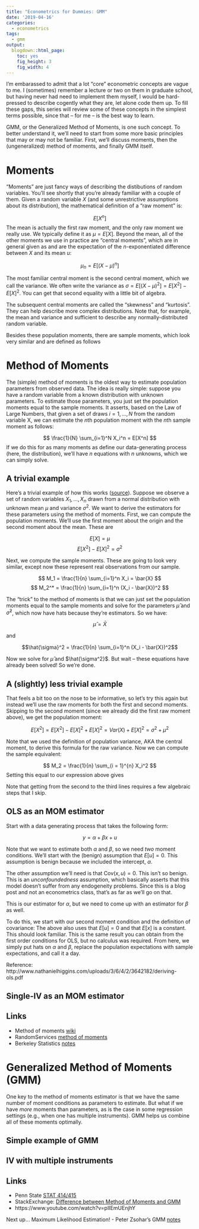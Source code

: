 ```yaml
---
title: "Econometrics for Dummies: GMM"
date: '2019-04-16'
categories:
  - econometrics
tags:
  - gmm
output:
  blogdown::html_page:
    toc: yes
    fig_height: 3
    fig_width: 4
---
```


I'm embarassed to admit that a lot "core" econometric concepts are vague to me. I (sometimes) remember a lecture or two on them in graduate school, but having never had need to implement them myself, I would be hard-pressed to describe cogently what they are, let alone code them up. To fill these gaps, this series will review some of these concepts in the simplest terms possible, since that -- for me -- is the best way to learn.

GMM, or the Generalized Method of Moments, is one such concept. To better understand it, we'll need to start from some more basic principles that may or may not be familiar. First, we'll discuss moments, then the (ungeneralized) method of moments, and finally GMM itself.

# Moments

"Moments" are just fancy ways of describing the distibutions of random variables. You'll see shortly that you're already familiar with a couple of them. Given a random variable $X$ (and some unrestrictive assumptions about its distribution), the mathematical definition of a "raw moment" is:

$$ E[X^n] $$
The mean is actually the first raw moment, and the only raw moment we really use. We typically define it as $\mu = E[X]$. Beyond the mean, all of the other moments we use in practice are "central moments", which are in general given as and are the expectation of the $n$-exponentiated difference between $X$ and its mean $u$:

$$ \mu_n = E[(X - \mu)^n] $$

The most familiar central moment is the second central moment, which we call the variance. We often write the variance as $\sigma = E[(X - \mu)^2] = E[X^2] - E[X]^2$. You can get that second equality with a little bit of algebra.

The subsequent central moments are called the "skewness" and "kurtosis". They can help describe more complex distributions. Note that, for example, the mean and variance and sufficient to describe any normally-distributed random variable. 

Besides these population moments, there are sample moments, which look very similar and are defined as follows

\begin{align*}
M_k &= \frac{1}{n} \sum_{i=1}^n X_i^k \\ 
M_k^* &= \frac{1}{n} \sum_{i=1}^n (X_i - \bar{X})^k 
\end{align*}

# Method of Moments

The (simple) method of moments is the oldest way to estimate population parameters from observed data. The idea is really simple: suppose you have a random variable from a known distribution with unknown parameters. To estimate those parameters, you just set the population moments equal to the sample moments. It asserts, based on the Law of Large Numbers, that given a set of draws $i = 1, \ldots, N$ from the random variable X, we can estimate the $n$th population moment with the $n$th sample moment as follows:

$$ \frac{1}{N} \sum_{i=1}^N X_i^n = E[X^n] $$
If we do this for as many moments as define our data-generating process (here, the distribution), we'll have $n$ equations with $n$ unknowns, which we can simply solve.

## A trivial example 

Here's a trivial example of how this works ([source](https://newonlinecourses.science.psu.edu/stat414/node/193/)). Suppose we observe a set of random variables $X_1, \ldots, X_n$ drawn from a normal distribution with unknown mean $\mu$ and variance $\sigma^2$. We want to derive the estimators for these parameters using the method of moments. First, we can compute the population moments. We'll use the first moment about the origin and the second moment about the mean. These are 

$$ E[X] = \mu $$
$$ E[X^2] - E[X]^2 = \sigma^2 $$

Next, we compute the sample moments. These are going to look very similar, except now these represent real observations from our sample.

$$ M_1 = \frac{1}{n} \sum_{i=1}^n X_i = \bar{X} $$
$$ M_2^* = \frac{1}{n} \sum_{i=1}^n (X_i - \bar{X})^2 $$

The "trick" to the method of moments is that we can just set the population moments equal to the sample moments and solve for the parameters $\hat{\mu}$ and $\hat{\sigma}^2$, which now have hats because they're estimators. So we have:

$$\hat{\mu} = \bar{X}$$

and 

$$\hat{\sigma}^2 = \frac{1}{n} \sum_{i=1}^n (X_i - \bar{X})^2$$ 

Now we solve for $\hat{\mu}$ and $\hat{\sigma^2}$. But wait -- these equations have already been solved! So we're done.

## A (slightly) less trivial example

That feels a bit too on the nose to be informative, so let's try this again but instead we'll use the raw moments for both the first and second moments. Skipping to the second moment (since we already did the first raw moment above), we get the population moment:

$$ E[X^2] = E[X^2] - E[X]^2 + E[X]^2 = Var(X) + E[X]^2 = \sigma^2 + \mu^2 $$

Note that we used the definition of population variance, AKA the central moment, to derive this formula for the raw variance. Now we can compute the sample equivalent:

$$ M_2 = \frac{1}{n} \sum_{i = 1}^{n} X_i^2 $$
Setting this equal to our expression above gives

\begin{align*}
\sigma^2 + \mu^2 &=  \frac{1}{n} \sum_{i = 1}^{n} X_i^2 \\
\sigma^2 &=  \frac{1}{n} \sum_{i = 1}^{n} X_i^2 - \mu^2 \\
\hat{\sigma}^2 &= \frac{1}{n} \sum_{i = 1}^{n} (X_i - \bar{X})^2
\end{align*}

Note that getting from the second to the third lines requires a few algebraic steps that I skip.

## OLS as an MOM estimator 

Start with a data generating process that takes the following form:

$$ y = \alpha + \beta x + u $$ 

Note that we want to estimate both $\alpha$ and $\beta$, so we need _two_ moment conditions. We'll start with the (benign) assumption that $E[u] = 0$. This assumption is benign because we included the intercept, $\alpha$. 

The other assumption we'll need is that $\text{Cov}(x, u) = 0$. This isn't so benign. This is an _unconfoundedness_ assumption, which basically asserts that this model doesn't suffer from any endogeneity problems. Since this is a blog post and not an econometrics class, that's as far as we'll go on that. 

\begin{align*}
E[u] &= 0 \\
&= E[y - \alpha - \beta x] \\
&= E[y] - E[\alpha] - E[\beta x] \\
\alpha &= E[y] - \beta E[x]
\end{align*}
This is our estimator for $\alpha$, but we need to come up with an estimator for $\beta$ as well.

To do this, we start with our second moment condition and the definition of covariance:
\begin{align*}
\text{Cov}(x,u) &= E[(x - E[x])(u - E[u])] \\
&= E[xu - uE[x]] \\
&= E[xu] - E[x]E[u] \\
&= E[xu] \\
&= E[x(y - \alpha - \beta x)] \\
&= E[xy] - \alpha E[x] - \beta E[x^2] \\
&= E[xy] - (E[y] - \beta E[x]) E[x] - \beta E[x^2] \\
&= E[xy] - E[x]E[y] - \beta (E[x]^2 - E[x^2]) \\
\beta &= \frac{E[xy] - E[x]E[y]}{E[x]^2 - E[x^2]} \\
\end{align*}
The above also uses that $E[u]  = 0$ and that $E[x]$ is a constant.  This should look familiar. This is the same result you can obtain from the first order conditions for OLS, but no calculus was required. From here, we simply put hats on $\alpha$ and $\beta$, replace the population expectations with sample expectations, and call it a day.

Reference: http://www.nathanielhiggins.com/uploads/3/6/4/2/3642182/deriving-ols.pdf

## Single-IV as an MOM estimator

## Links

- Method of moments [wiki](https://en.wikipedia.org/wiki/Method_of_moments_(statistics))
- RandomServices [method of moments](http://www.randomservices.org/random/point/Moments.html)
- Berkeley Statistics [notes](https://www.stat.berkeley.edu/~vigre/activities/bootstrap/2006/wickham_stati.pdf)

# Generalized Method of Moments (GMM)

One key to the method of moments estimator is that we have the same number of moment conditions as parameters to estimate. But what if we have _more_ moments than parameters, as is the case in some regression settings (e.g., when one has multiple instruments). GMM helps us combine all of these moments optimally. 

## Simple example of GMM

## IV with multiple instruments

## Links

- Penn State [STAT 414/415](https://newonlinecourses.science.psu.edu/stat414/node/193/)
- StackExchange: [Difference between Method of Moments and GMM](https://stats.stackexchange.com/questions/287/what-is-the-difference-relationship-between-method-of-moments-and-gmm)
- https://www.youtube.com/watch?v=pIIEmUEnjhY

Next up... Maximum Likelihood Estimation!
- Peter Zsohar's GMM [notes](http://www.ksh.hu/statszemle_archive/2012/2012_K16/2012_K16_150.pdf)